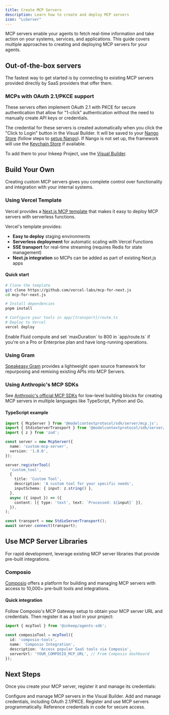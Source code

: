 ```yaml
---
title: Create MCP Servers
description: Learn how to create and deploy MCP servers
icon: "LuServer"
---
```


MCP servers enable your agents to fetch real-time information and take action on your systems, services, and applications. This guide covers multiple approaches to creating and deploying MCP servers for your agents.

## Out-of-the-box servers

The fastest way to get started is by connecting to existing MCP servers provided directly by SaaS providers that offer them.

### MCPs with OAuth 2.1/PKCE support

These servers often implement OAuth 2.1 with PKCE for secure authentication that allow for "1-click" authentication without the need to manually create API keys or credentials.

The credential for these servers is created automatically when you click the "Click to Login" button in the Visual Builder. It will be saved to your [Nango Store](/typescript-sdk/tools/credentials#nango-store) (follow steps to [setup Nango](/get-started/credentials)). If Nango is not set up, the framework will use the [Keychain Store](/typescript-sdk/tools/credentials#keychain-store) if available.

<Snippet file="mcp/popular-oauth-servers.mdx" />

To add them to your Inkeep Project, use the [Visual Builder](/visual-builder/tools/mcp-servers).

## Build Your Own

Creating custom MCP servers gives you complete control over functionality and integration with your internal systems.

### Using Vercel Template

Vercel provides a [Next.js MCP template](https://vercel.com/templates/next.js/model-context-protocol-mcp-with-next-js) that makes it easy to deploy MCP servers with serverless functions.

Vercel's template provides:
- **Easy to deploy** staging environments
- **Serverless deployment** for automatic scaling with Vercel Functions
- **SSE transport** for real-time streaming (requires Redis for state management)
- **Next.js integration** so MCPs can be added as part of existing Next.js apps

#### Quick start
```bash
# Clone the template
git clone https://github.com/vercel-labs/mcp-for-next.js
cd mcp-for-next.js

# Install dependencies
pnpm install

# Configure your tools in app/[transport]/route.ts
# Deploy to Vercel
vercel deploy
```

<Note>
Enable Fluid compute and set `maxDuration` to 800 in `app/route.ts` if you're on a Pro or Enterprise plan and have long-running operations.
</Note>

### Using Gram

[Speakeasy Gram](https://www.speakeasy.com/product/gram) provides a lightweight open source framework for repurposing and remixing existing APIs into MCP Servers.


### Using Anthropic's MCP SDKs

See [Anthropic's official MCP SDKs](https://github.com/modelcontextprotocol) for low-level building blocks for creating MCP servers in multiple languages like TypeScript, Python and Go.

#### TypeScript example

```typescript
import { McpServer } from '@modelcontextprotocol/sdk/server/mcp.js';
import { StdioServerTransport } from '@modelcontextprotocol/sdk/server/stdio.js';
import { z } from 'zod';

const server = new McpServer({
  name: 'custom-mcp-server',
  version: '1.0.0',
});

server.registerTool(
  'custom_tool',
  {
    title: 'Custom Tool',
    description: 'A custom tool for your specific needs',
    inputSchema: { input: z.string() },
  },
  async ({ input }) => ({
    content: [{ type: 'text', text: `Processed: ${input}` }],
  }),
);

const transport = new StdioServerTransport();
await server.connect(transport);
```

## Use MCP Server Libraries

For rapid development, leverage existing MCP server libraries that provide pre-built integrations.

### Composio

[Composio](https://composio.dev/) offers a platform for building and managing MCP servers with access to 10,000+ pre-built tools and integrations.

#### Quick integration

Follow Composio's MCP Gateway setup to obtain your MCP server URL and credentials. Then register it as a tool in your project:

```typescript
import { mcpTool } from '@inkeep/agents-sdk';

const composioTool = mcpTool({
  id: 'composio-tools',
  name: 'Composio Integration',
  description: 'Access popular SaaS tools via Composio',
  serverUrl: 'YOUR_COMPOSIO_MCP_URL', // From Composio dashboard
});
```

## Next Steps
Once you create your MCP server, register it and manage its credentials:

<Cards>
  <Card title="Visual Builder - MCP Servers" icon="LuServer" href="/visual-builder/tools/mcp-servers">
    Configure and manage MCP servers in the Visual Builder.
  </Card>
  <Card title="Visual Builder - Credentials" icon="LuKey" href="/visual-builder/tools/credentials">
    Add and manage credentials, including OAuth 2.1/PKCE.
  </Card>
  <Card title="TypeScript SDK - MCP Servers" icon="LuHammer" href="/typescript-sdk/tools/mcp-servers">
    Register and use MCP servers programmatically.
  </Card>
  <Card title="TypeScript SDK - Credentials" icon="LuKey" href="/typescript-sdk/tools/credentials">
    Reference credentials in code for secure access.
  </Card>
</Cards>